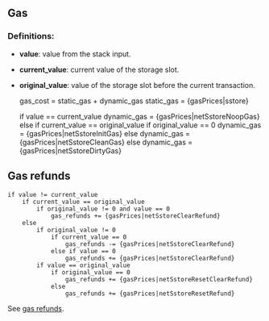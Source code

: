 ## Gas

### Definitions:
- **value**: value from the stack input.
- **current_value**: current value of the storage slot.
- **original_value**: value of the storage slot before the current transaction.

    gas_cost = static_gas + dynamic_gas
    static_gas = {gasPrices|sstore}

    if value == current_value
        dynamic_gas = {gasPrices|netSstoreNoopGas}
    else if current_value == original_value
        if original_value == 0
            dynamic_gas = {gasPrices|netSstoreInitGas}
        else
            dynamic_gas = {gasPrices|netSstoreCleanGas}
    else
        dynamic_gas = {gasPrices|netSstoreDirtyGas}

## Gas refunds

    if value != current_value
        if current_value == original_value
            if original_value != 0 and value == 0
                gas_refunds += {gasPrices|netSstoreClearRefund}
        else
            if original_value != 0
                if current_value == 0
                    gas_refunds -= {gasPrices|netSstoreClearRefund}
                else if value == 0
                    gas_refunds += {gasPrices|netSstoreClearRefund}
            if value == original_value
                if original_value == 0
                    gas_refunds += {gasPrices|netSstoreResetClearRefund}
                else
                    gas_refunds += {gasPrices|netSstoreResetRefund}

See [gas refunds](/about).

